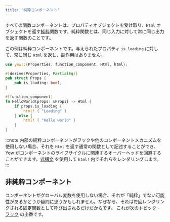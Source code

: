 ```yaml
---
title: '純粋コンポーネント'
---
```


すべての関数コンポーネントは、プロパティオブジェクトを受け取り、`Html` オブジェクトを返す[純粋](https://ja.wikipedia.org/wiki/%E7%B4%94%E9%96%A2%E6%95%B0)関数です。純粋関数とは、同じ入力に対して常に同じ出力を返す関数のことです。

この例は純粋コンポーネントです。与えられたプロパティ `is_loading` に対して、常に同じ `Html` を返し、副作用はありません。

```rust
use yew::{Properties, function_component, Html, html};

#[derive(Properties, PartialEq)]
pub struct Props {
    pub is_loading: bool,
}

#[function_component]
fn HelloWorld(props: &Props) -> Html {
    if props.is_loading {
        html! { "Loading" }
    } else {
        html! { "Hello world" }
    }
}
```

:::note
内部の純粋コンポーネントがフックや他のコンポーネントメカニズムを使用しない場合、それを `Html` を返す通常の関数として記述することができ、Yew がコンポーネントのライフサイクルに関連するオーバーヘッドを回避することができます。[式構文](concepts/html/literals-and-expressions.mdx#expressions) を使用して `html!` 内でそれらをレンダリングします。
:::

## 非純粋コンポーネント

コンポーネントがグローバル変数を使用しない場合、それが「純粋」でない可能性があるかどうか疑問に思うかもしれません。なぜなら、それは毎回レンダリングされる固定関数として呼び出されるだけだからです。
これが次のトピック - [フック](./hooks) の出番です。
